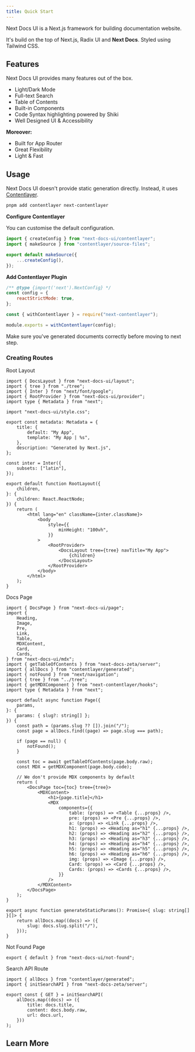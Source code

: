 ```yaml
---
title: Quick Start
---
```


Next Docs UI is a Next.js framework for building documentation website.

It's build on the top of Next.js, Radix UI and **Next Docs**. Styled using Tailwind CSS.

## Features

Next Docs UI provides many features out of the box.

-   Light/Dark Mode
-   Full-text Search
-   Table of Contents
-   Built-in Components
-   Code Syntax highlighting powered by Shiki
-   Well Designed UI & Accessibility

**Moreover:**

-   Built for App Router
-   Great Flexibility
-   Light & Fast

## Usage

Next Docs UI doesn't provide static generation directly. Instead, it uses [Contentlayer](https://www.contentlayer.dev).

```bash
pnpm add contentlayer next-contentlayer
```

**Configure Contentlayer**

You can customise the default configuration.

```ts {4} title="contentlayer.config.ts"
import { createConfig } from "next-docs-ui/contentlayer";
import { makeSource } from "contentlayer/source-files";

export default makeSource({
    ...createConfig(),
});
```

**Add Contentlayer Plugin**

```js title="next.config.js"
/** @type {import('next').NextConfig} */
const config = {
    reactStrictMode: true,
};

const { withContentlayer } = require("next-contentlayer");

module.exports = withContentlayer(config);
```

Make sure you've generated documents correctly before moving to next step.

### Creating Routes

<Accordion type="single" collapsible>

<AccordionItem value="root-layout">
<AccordionTrigger>Root Layout</AccordionTrigger>
<AccordionContent>

```tsx title="app/layout.tsx"
import { DocsLayout } from "next-docs-ui/layout";
import { tree } from "./tree";
import { Inter } from "next/font/google";
import { RootProvider } from "next-docs-ui/provider";
import type { Metadata } from "next";

import "next-docs-ui/style.css";

export const metadata: Metadata = {
    title: {
        default: "My App",
        template: "My App | %s",
    },
    description: "Generated by Next.js",
};

const inter = Inter({
    subsets: ["latin"],
});

export default function RootLayout({
    children,
}: {
    children: React.ReactNode;
}) {
    return (
        <html lang="en" className={inter.className}>
            <body
                style={{
                    minHeight: "100vh",
                }}
            >
                <RootProvider>
                    <DocsLayout tree={tree} navTitle="My App">
                        {children}
                    </DocsLayout>
                </RootProvider>
            </body>
        </html>
    );
}
```

</AccordionContent>
</AccordionItem>

<AccordionItem value="docs-page">
<AccordionTrigger>Docs Page</AccordionTrigger>
<AccordionContent>

```tsx title="app/docs/[[...slug]]/page.tsx"
import { DocsPage } from "next-docs-ui/page";
import {
    Heading,
    Image,
    Pre,
    Link,
    Table,
    MDXContent,
    Card,
    Cards,
} from "next-docs-ui/mdx";
import { getTableOfContents } from "next-docs-zeta/server";
import { allDocs } from "contentlayer/generated";
import { notFound } from "next/navigation";
import { tree } from "../tree";
import { getMDXComponent } from "next-contentlayer/hooks";
import type { Metadata } from "next";

export default async function Page({
    params,
}: {
    params: { slug?: string[] };
}) {
    const path = (params.slug ?? []).join("/");
    const page = allDocs.find((page) => page.slug === path);

    if (page == null) {
        notFound();
    }

    const toc = await getTableOfContents(page.body.raw);
    const MDX = getMDXComponent(page.body.code);

    // We don't provide MDX components by default
    return (
        <DocsPage toc={toc} tree={tree}>
            <MDXContent>
                <h1>{page.title}</h1>
                <MDX
                    components={{
                        table: (props) => <Table {...props} />,
                        pre: (props) => <Pre {...props} />,
                        a: (props) => <Link {...props} />,
                        h1: (props) => <Heading as="h1" {...props} />,
                        h2: (props) => <Heading as="h2" {...props} />,
                        h3: (props) => <Heading as="h3" {...props} />,
                        h4: (props) => <Heading as="h4" {...props} />,
                        h5: (props) => <Heading as="h5" {...props} />,
                        h6: (props) => <Heading as="h6" {...props} />,
                        img: (props) => <Image {...props} />,
                        Card: (props) => <Card {...props} />,
                        Cards: (props) => <Cards {...props} />,
                    }}
                />
            </MDXContent>
        </DocsPage>
    );
}

export async function generateStaticParams(): Promise<{ slug: string[] }[]> {
    return allDocs.map((docs) => ({
        slug: docs.slug.split("/"),
    }));
}
```

</AccordionContent>
</AccordionItem>

<AccordionItem value="not-found">
<AccordionTrigger>Not Found Page</AccordionTrigger>
<AccordionContent>

```tsx title="app/docs/[[...slug]]/not-found.tsx"
export { default } from "next-docs-ui/not-found";
```

</AccordionContent>
</AccordionItem>

<AccordionItem value="api-route">
<AccordionTrigger>Search API Route</AccordionTrigger>
<AccordionContent>

```tsx title="app/api/search/route.ts"
import { allDocs } from "contentlayer/generated";
import { initSearchAPI } from "next-docs-zeta/server";

export const { GET } = initSearchAPI(
    allDocs.map((docs) => ({
        title: docs.title,
        content: docs.body.raw,
        url: docs.url,
    }))
);
```

</AccordionContent>
</AccordionItem>

</Accordion>

## Learn More

<Cards>
    <Card
        href="/docs/ui/theme"
        title="Theming"
        description="Add themes to Next Docs UI"
    />
    <Card
        href="/docs/ui/components/codeblock"
        title="Code Block"
        description="Learn how to use code blocks in MDX"
    />
</Cards>
